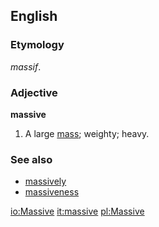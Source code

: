 ==English==

===Etymology===
{{F.}} ''massif''.

===Adjective===
'''massive'''
# A large [[mass]]; weighty; heavy.

===See also===
*[[massively]]
*[[massiveness]]

[[io:Massive]]
[[it:massive]]
[[pl:Massive]]